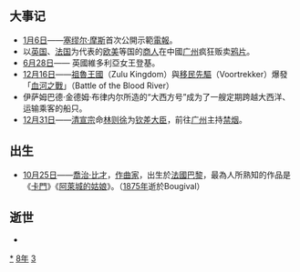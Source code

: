 {{yearTOC|1838|清'''[[道光|道光]]十八年'''；越南'''[[明命|明命]]十九年'''；日本'''[[天保_(日本)|天保]]九年'''}}
== 大事记 ==
* [[1月6日|1月6日]]——[[塞缪尔·摩斯|塞缪尔·摩斯]]首次公開示範[[电报|電報]]。
* 以[[英国|英国]]、[[法国|法国]]为代表的[[欧洲|欧]][[美國|美]]等国的[[實業家|商人]]在中國[[广州市|广州]]疯狂贩卖[[鸦片|鸦片]]。
* [[6月28日|6月28日]]—— 英國維多利亞女王登基。
* [[12月16日|12月16日]]——[[祖魯王國|祖魯王國]]（Zulu Kingdom）與[[移民先驅|移民先驅]]（Voortrekker）爆發「[[血河之戰|血河之戰]]」（Battle of the Blood River）
*伊萨姆巴德·金德姆·布律内尔所造的“大西方号”成为了一艘定期跨越大西洋、运输乘客的船只。
* [[12月31日|12月31日]]——[[清宣宗|清宣宗]]命[[林则徐|林则徐]]为[[钦差大臣|钦差大臣]]，前往[[广州|广州]]主持[[虎门销烟|禁烟]]。

== 出生 ==
* [[10月25日|10月25日]]——[[乔治·比才|喬治·比才]]，[[作曲家|作曲家]]，出生於[[法國|法國]][[巴黎|巴黎]]，最為人所熟知的作品是《[[卡門|卡門]]》《[[阿萊城的姑娘|阿萊城的姑娘]]》。（[[1875年|1875年]]逝於Bougival）

== 逝世 ==
{{Wikisource year mention}}
*

[[Category:1838年|*]]
[[Category:1830年代|8年]]
[[Category:19世纪各年|3]]